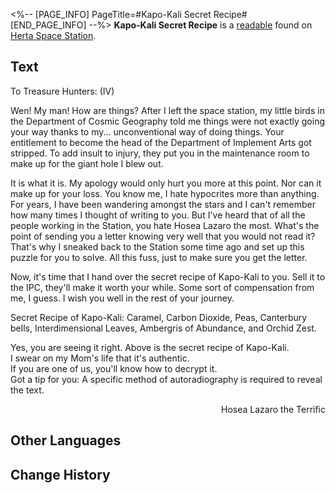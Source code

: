 <%-- [PAGE_INFO]
PageTitle=#Kapo-Kali Secret Recipe#
[END_PAGE_INFO] --%>
{{Readable Infobox
|id           = 043
|partIds      = 190157
|title        = 
|image        = Item Journal Page.png
|world        = Herta Space Station
|parts        = 1
|author       = <!--to be added-->
|description  = King of the beverage world. His crudely-sliced bread contains a lethal dosage of humor.
|part1        = Kapo-Kali Secret Recipe
|source1      = {{cx|Source missing}}
|characters   = 
|factions     = 
}}
'''Kapo-Kali Secret Recipe''' is a [[readable]] found on [[Herta Space Station]].
<!--
==Location==
{{Map Embed|<map name>|<marker id>}}
-->
==Text==
To Treasure Hunters: (IV)

Wen! My man! How are things? After I left the space station, my little birds in the Department of Cosmic Geography told me things were not exactly going your way thanks to my... unconventional way of doing things. Your entitlement to become the head of the Department of Implement Arts got stripped. To add insult to injury, they put you in the maintenance room to make up for the giant hole I blew out.

It is what it is. My apology would only hurt you more at this point. Nor can it make up for your loss. You know me, I hate hypocrites more than anything. For years, I have been wandering amongst the stars and I can't remember how many times I thought of writing to you. But I've heard that of all the people working in the Station, you hate Hosea Lazaro the most. What's the point of sending you a letter knowing very well that you would not read it? That's why I sneaked back to the Station some time ago and set up this puzzle for you to solve. All this fuss, just to make sure you get the letter.

Now, it's time that I hand over the secret recipe of Kapo-Kali to you. Sell it to the IPC, they'll make it worth your while. Some sort of compensation from me, I guess. I wish you well in the rest of your journey.

Secret Recipe of Kapo-Kali: Caramel, Carbon Dioxide, Peas, Canterbury bells, Interdimensional Leaves, Ambergris of Abundance, and Orchid Zest.

Yes, you are seeing it right. Above is the secret recipe of Kapo-Kali.<br />I swear on my Mom's life that it's authentic.<br />If you are one of us, you'll know how to decrypt it.<br />Got a tip for you: A specific method of autoradiography is required to reveal the text.

<div align="right">Hosea Lazaro the Terrific</div>

<!--
==Trivia==
* 
-->
==Other Languages==
{{Other Languages
|en   = Kapo-Kali Secret Recipe
|zhs  = 卡利白秘方
|zht  = 卡利白秘方
|ja   = カリパ秘伝のレシピ
|ko   = 카포-칼리의 비법
|es   = Receta secreta de la Kapo-Kali
|fr   = Recette secrète du Kapo-Kali
|ru   = Секретный рецепт Капо-Кали
|th   = สูตรลับการทำ Kapo-Kali
|vi   = Công Thức Bí Mật Kapo-Kali
|de   = Geheimrezept von Kapo-Kali
|id   = Resep Rahasia Kapo-Kali
|pt   = Receita Secreta de Kapo-Kali
}}

==Change History==
{{Change History|1.0}}